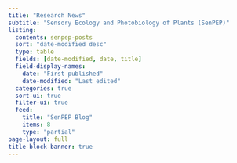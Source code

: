 ```yaml
---
title: "Research News"
subtitle: "Sensory Ecology and Photobiology of Plants (SenPEP)"
listing:
  contents: senpep-posts
  sort: "date-modified desc"
  type: table
  fields: [date-modified, date, title]
  field-display-names:
    date: "First published"
    date-modified: "Last edited"  
  categories: true
  sort-ui: true
  filter-ui: true
  feed: 
    title: "SenPEP Blog" 
    items: 8
    type: "partial"
page-layout: full
title-block-banner: true
---
```

